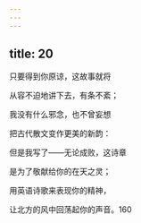 ```yaml
---
---
---
```

title: 20
---




只要得到你原谅，这故事就将

从容不迫地讲下去，有条不紊；

我没有什么邪念，也不曾妄想

把古代散文变作更美的新韵：

但是我写了——无论成败，这诗章

是为了敬献给你的在天之灵；

用英语诗歌来表现你的精神，

让北方的风中回荡起你的声音。160